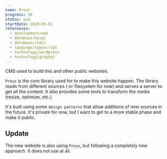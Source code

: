 ```yaml
---
name: Press
progress: 50
status: wip
startDate: 2020-05-01
references:
  - development/web
  - database/mysql
  - database/redis
  - language/typescript
  - technology/wordpress
  - technology/graphql
---
```


CMS used to build this and other public websites.

`Press` is the core library used for to make this website happen. The library reads from different sources ([](technology/wordpress) or filesystem for now) and serves a [](technology/graphql) server to get all the content. It also provides some tools to transform the media (resize, optimize, etc.).

It's built using some `design patterns` that allow additions of new sources in the future. It's private for now, but I want to get to a more stable phase and make it public.

## Update

The new website is also using `Press`, but following a completely new approach. It does not use [](technology/graphql) at all.
